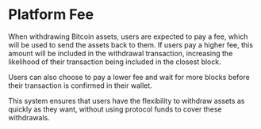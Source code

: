 # Platform Fee

When withdrawing Bitcoin assets, users are expected to pay a fee, which will be used to send the assets back to them. If users pay a higher fee, this amount will be included in the withdrawal transaction, increasing the likelihood of their transaction being included in the closest block.

Users can also choose to pay a lower fee and wait for more blocks before their transaction is confirmed in their wallet.

This system ensures that users have the flexibility to withdraw assets as quickly as they want, without using protocol funds to cover these withdrawals.

